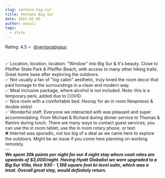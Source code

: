 ```yaml
---
slug: ventana-big-sur
title: Ventana Big Sur
date: 2021-05-05
author: wutali
tags:
  - style
---
```

Rating: 4.5 ⭐  [@ventanabigsur](https://www.instagram.com/ventanabigsur/).

\
✅ Location, location, location: "Window" into Big Sur & it's beauty. Close to Pfeiffer State Park & Pfeiffer Beach, with access to many other hiking trails. Great home base after exploring the outdoors.\
✅ Not usually a fan of "log cabin" aesthetic, truly loved the room decor that paid homage to the surroundings in a clean and modern way.\
✅ Meal inclusive package, where alcohol is not included. Note: this is a temporary perk, added due to COVID.\
✅ Nice room with a comfortable bed. Hooray for an in room Nespresso & double sinks!\
✅ Wonderful staff. Everyone we interacted with was pleasant and super accommodating. From Michael & Richard during dinner service to Thomas & Ramiro during lunch. There are many ways to contact guest services, you can use the in room tablet, use the in room rotary phone, or text.\
❌ Internet was sporadic, not too big of a deal as we came here to explore the outdoors. Might be an issue if you come here planning on working remotely.\
--\
***We spent 30k points per night for our 4 night stay where cash rates are upwards of $3,000/night. Having Hyatt Globalist we were upgraded to a Big Sur Villa, their 930 - 1,198 square foot bi-level suite, which was a treat. Overall great stay, would definitely return.***